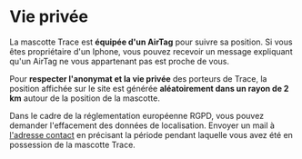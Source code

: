 
<br/><br/>
<div style={{ width: '100%', margin: '0 auto', textAlign: 'center' }}>

# Vie privée


La mascotte Trace est **équipée d'un AirTag** pour suivre sa position. Si vous êtes propriétaire d'un Iphone, vous pouvez recevoir un message expliquant qu'un AirTag ne vous appartenant pas est proche de vous.

Pour **respecter l'anonymat et la vie privée** des porteurs de Trace, la position affichée sur le site est générée **aléatoirement dans un rayon de 2 km** autour de la position de la mascotte.

Dans le cadre de la réglementation européenne RGPD, vous pouvez demander l'effacement des données de localisation. Envoyer un mail à <a href="mailto:traceacrosstheworld@gmail.com">l'adresse contact</a> en précisant la période pendant laquelle vous avez été en possession de la mascotte Trace.
<br/><br/><br/><br/>
</div>
